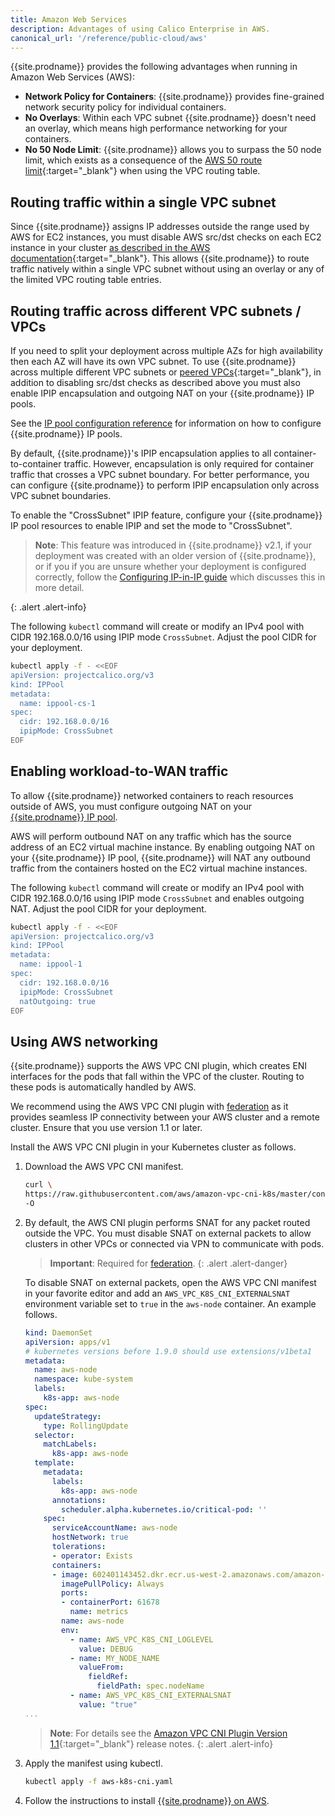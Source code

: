 ```yaml
---
title: Amazon Web Services
description: Advantages of using Calico Enterprise in AWS.
canonical_url: '/reference/public-cloud/aws'
---
```


{{site.prodname}} provides the following advantages when running in Amazon Web Services (AWS):

- **Network Policy for Containers**: {{site.prodname}} provides fine-grained network security policy for individual containers.
- **No Overlays**: Within each VPC subnet {{site.prodname}} doesn't need an overlay, which means high performance networking for your containers.
- **No 50 Node Limit**: {{site.prodname}} allows you to surpass the 50 node limit, which exists as a consequence of the [AWS 50 route limit](http://docs.aws.amazon.com/AmazonVPC/latest/UserGuide/VPC_Appendix_Limits.html#vpc-limits-route-tables){:target="_blank"} when using the VPC routing table.

## Routing traffic within a single VPC subnet

Since {{site.prodname}} assigns IP addresses outside the range used by AWS for EC2 instances, you must disable AWS src/dst
checks on each EC2 instance in your cluster
[as described in the AWS documentation](http://docs.aws.amazon.com/AmazonVPC/latest/UserGuide/VPC_NAT_Instance.html#EIP_Disable_SrcDestCheck){:target="_blank"}.  This
allows {{site.prodname}} to route traffic natively within a single VPC subnet without using an overlay or any of the limited VPC routing table entries.

## Routing traffic across different VPC subnets / VPCs

If you need to split your deployment across multiple AZs for high availability then each AZ will have its own VPC subnet.  To
use {{site.prodname}} across multiple different VPC subnets or [peered VPCs](http://docs.aws.amazon.com/AmazonVPC/latest/UserGuide/vpc-peering.html){:target="_blank"},
in addition to disabling src/dst checks as described above you must also enable IPIP encapsulation and outgoing NAT
on your {{site.prodname}} IP pools.

See the [IP pool configuration reference]({{site.baseurl}}/reference/resources/ippool)
for information on how to configure {{site.prodname}} IP pools.

By default, {{site.prodname}}'s IPIP encapsulation applies to all container-to-container traffic.  However,
encapsulation is only required for container traffic that crosses a VPC subnet boundary.  For better
performance, you can configure {{site.prodname}} to perform IPIP encapsulation only across VPC subnet boundaries.

To enable the "CrossSubnet" IPIP feature, configure your {{site.prodname}} IP pool resources
to enable IPIP and set the mode to "CrossSubnet".

> **Note**: This feature was introduced in {{site.prodname}} v2.1, if your deployment was created with
> an older version of {{site.prodname}}, or if you if you are unsure whether your deployment
> is configured correctly, follow the [Configuring IP-in-IP guide]({{site.baseurl}}/networking/vxlan-ipip)
> which discusses this in more detail.
>
{: .alert .alert-info}

The following `kubectl` command will create or modify an IPv4 pool with
CIDR 192.168.0.0/16 using IPIP mode `CrossSubnet`. Adjust the pool CIDR for your deployment.

```bash
kubectl apply -f - <<EOF
apiVersion: projectcalico.org/v3
kind: IPPool
metadata:
  name: ippool-cs-1
spec:
  cidr: 192.168.0.0/16
  ipipMode: CrossSubnet
EOF
```

## Enabling workload-to-WAN traffic

To allow {{site.prodname}} networked containers to reach resources outside of AWS,
you must configure outgoing NAT on your [{{site.prodname}} IP pool]({{site.baseurl}}/reference/resources/ippool).

AWS will perform outbound NAT on any traffic which has the source address of an EC2 virtual
machine instance.  By enabling outgoing NAT on your {{site.prodname}} IP pool, {{site.prodname}} will
NAT any outbound traffic from the containers hosted on the EC2 virtual machine instances.

The following `kubectl` command will create or modify an IPv4 pool with
CIDR 192.168.0.0/16 using IPIP mode `CrossSubnet` and enables outgoing NAT.
Adjust the pool CIDR for your deployment.

```bash
kubectl apply -f - <<EOF
apiVersion: projectcalico.org/v3
kind: IPPool
metadata:
  name: ippool-1
spec:
  cidr: 192.168.0.0/16
  ipipMode: CrossSubnet
  natOutgoing: true
EOF
```

## Using AWS networking

{{site.prodname}} supports the AWS VPC CNI plugin, which creates ENI interfaces for the pods that fall within the VPC of
the cluster. Routing to these pods is automatically handled by AWS.

We recommend using the AWS VPC CNI plugin with [federation]({{site.baseurl}}/multicluster/federation/overview) as it provides seamless IP connectivity
between your AWS cluster and a remote cluster. Ensure that you use version 1.1 or later.

Install the AWS VPC CNI plugin in your Kubernetes cluster as follows.

1. Download the AWS VPC CNI manifest.

   ```bash
   curl \
   https://raw.githubusercontent.com/aws/amazon-vpc-cni-k8s/master/config/v1.3/aws-k8s-cni.yaml \
   -O
   ```

1. By default, the AWS CNI plugin performs SNAT for any packet routed outside the VPC. You must disable SNAT
   on external packets to allow clusters in other VPCs or connected via VPN to communicate with pods.

   > **Important**: Required for [federation]({{site.baseurl}}/multicluster/federation/overview).
   {: .alert .alert-danger}

   To disable SNAT on external packets, open the AWS VPC CNI manifest in your favorite editor
   and add an `AWS_VPC_K8S_CNI_EXTERNALSNAT` environment variable set to `true` in the `aws-node` container.
   An example follows.

   ```yaml
   kind: DaemonSet
   apiVersion: apps/v1
   # kubernetes versions before 1.9.0 should use extensions/v1beta1
   metadata:
     name: aws-node
     namespace: kube-system
     labels:
       k8s-app: aws-node
   spec:
     updateStrategy:
       type: RollingUpdate
     selector:
       matchLabels:
         k8s-app: aws-node
     template:
       metadata:
         labels:
           k8s-app: aws-node
         annotations:
           scheduler.alpha.kubernetes.io/critical-pod: ''
       spec:
         serviceAccountName: aws-node
         hostNetwork: true
         tolerations:
         - operator: Exists
         containers:
         - image: 602401143452.dkr.ecr.us-west-2.amazonaws.com/amazon-k8s-cni:v1.3.4
           imagePullPolicy: Always
           ports:
           - containerPort: 61678
             name: metrics
           name: aws-node
           env:
             - name: AWS_VPC_K8S_CNI_LOGLEVEL
               value: DEBUG
             - name: MY_NODE_NAME
               valueFrom:
                 fieldRef:
                   fieldPath: spec.nodeName
             - name: AWS_VPC_K8S_CNI_EXTERNALSNAT
               value: "true"
   ...
   ```

   > **Note**: For details see the
   > [Amazon VPC CNI Plugin Version 1.1](https://aws.amazon.com/blogs/opensource/vpc-cni-plugin-v1-1-available){:target="_blank"}
   > release notes.
   {: .alert .alert-info}

1. Apply the manifest using kubectl.

   ```bash
   kubectl apply -f aws-k8s-cni.yaml
   ```

1. Follow the instructions to install [{{site.prodname}} on AWS]({{site.baseurl}}/getting-started/kubernetes/aws).
